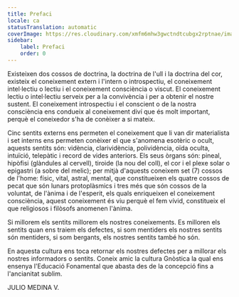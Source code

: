 ```yaml
---
title: Prefaci
locale: ca
statusTranslation: automatic
coverImage: https://res.cloudinary.com/xmfm6mhw3gwctndtcubgx2rptnae/image/upload/v1741354450/small_cover_introduccion_a_la_gnosis_57a3fc8d72.webp
sidebar:
    label: Prefaci
    order: 0
---
```

Existeixen dos cossos de doctrina, la doctrina de l'ull i la doctrina del cor, existeix el coneixement extern i l'intern o introspectiu, el coneixement intel·lectiu o lectiu i el coneixement consciència o viscut. El coneixement lectiu o intel·lectiu serveix per a la convivència i per a obtenir el nostre sustent. El coneixement introspectiu i el conscient o de la nostra consciència ens condueix al coneixement diví que és molt important, perquè el coneixedor s'ha de conèixer a si mateix.

Cinc sentits externs ens permeten el coneixement que li van dir materialista i set interns ens permeten conèixer el que s'anomena esotèric o ocult, aquests sentits són: vidència, clarividència, polividència, oïda oculta, intuïció, telepàtic i record de vides anteriors. Els seus òrgans són: pineal, hipòfisi (glàndules al cervell), tiroide (la nou del coll), el cor i el plexe solar o epigastri (a sobre del melic); per mitjà d'aquests coneixem set (7) cossos de l'home: físic, vital, astral, mental, que constitueixen els quatre cossos de pecat que són lunars protoplàsmics i tres més que són cossos de la voluntat, de l'ànima i de l'esperit, els quals enriqueixen el coneixement consciència, aquest coneixement és viu perquè el fem vívid, constitueix el que religiosos i filòsofs anomenen l'ànima.

Si millorem els sentits millorem els nostres coneixements. Es milloren els sentits quan ens traiem els defectes, si som mentiders els nostres sentits són mentiders, si som bergants, els nostres sentits també ho són.

En aquesta cultura ens toca retornar els nostres defectes per a millorar els nostres informadors o sentits. Coneix amic la cultura Gnòstica la qual ens ensenya l'Educació Fonamental que abasta des de la concepció fins a l'ancianitat sublim.

JULIO MEDINA V.
